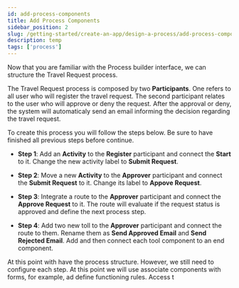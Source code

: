 ```yaml
---
id: add-process-components
title: Add Process Components
sidebar_position: 2
slug: /getting-started/create-an-app/design-a-process/add-process-components
description: temp
tags: ['process']
---
```



Now that you are familiar with the Process builder interface, we can structure the Travel Request process.

The Travel Request process is composed by two **Participants**. One refers to all user who will register the travel request. The second participant relates to the user who will approve or deny the request. After the approval or deny, the system will automaticaly send an email informing the decision regarding the travel request.

To create this process you will follow the steps below. Be sure to have finished all previous steps before continue.

- **Step 1**: Add an **Activity** to the **Register** participant and connect the **Start** to it. Change the new activity label to **Submit Request**.

<Images
  imgURL="/img/getting-started/create-an-app/design-a-process/Add-components-1.png"
  wSize="75%"
/>

- **Step 2**: Move a new **Activity** to the **Approver** participant and connect the **Submit Request** to it. Change its label to **Appove Request**.

<Images
  imgURL="/img/getting-started/create-an-app/design-a-process/Add-components-2.png"
  wSize="75%"
/>

- **Step 3**: Integrate a route to the **Approver** participant and connect the **Approve Request** to it. The route will evaluate if the request status is approved and define the next process step.

<Images
  imgURL="/img/getting-started/create-an-app/design-a-process/Add-components-3.png"
  wSize="75%"
/>

- **Step 4**: Add two new toll to the **Approver** participant and connect the route to them. Rename them as **Send Approved Email** and **Send Rejected Email**. Add and then connect each tool component to an end component.

<Images
  imgURL="/img/getting-started/create-an-app/design-a-process/Add-components-4.png"
  wSize="75%"
/>

At this point with have the process structure. However, we still need to configure each step. At this point we will use associate components with forms, for example, ad define functioning rules. Access t
